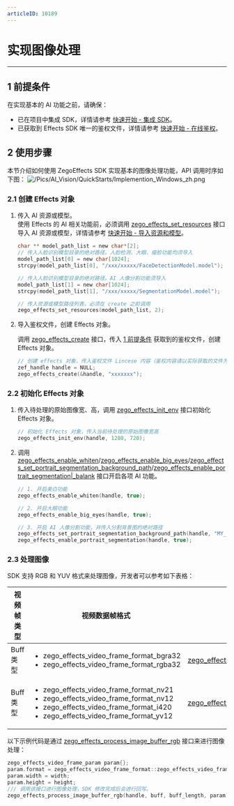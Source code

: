 ```yaml
---
articleID: 10189
---
```


# 实现图像处理

---

## 1 前提条件

在实现基本的 AI 功能之前，请确保：

- 已在项目中集成 SDK，详情请参考 [快速开始 - 集成 SDK](!Quick_Starts/Integration)。
- 已获取到 Effects SDK 唯一的鉴权文件，详情请参考 [快速开始 - 在线鉴权](!Quick_Starts/Authenticate_users_with_tokens)。


## 2 使用步骤

本节介绍如何使用 ZegoEffects SDK 实现基本的图像处理功能，API 调用时序如下图：
![/Pics/AI_Vision/QuickStarts/Implemention_Windows_zh.png](http://doc.oa.zego.im/Pics/AI_Vision/QuickStarts/Implemention_Windows_zh.png)

### 2.1 创建 Effects 对象

1. 传入 AI 资源或模型。  
    使用 Effects 的 AI 相关功能前，必须调用 [zego_effects_set_resources](@zego_effects_set_resources) 接口导入 AI 资源或模型，详情请参考 [快速开始 - 导入资源和模型](!Quick_Starts/Import_Resources)。

    ```c
    char ** model_path_list = new char*[2];
    // 传入人脸识别模型目录的绝对路径。人脸检测、大眼、瘦脸功能均须导入
    model_path_list[0] = new char[1024];
    strcpy(model_path_list[0], "/xxx/xxxxx/FaceDetectionModel.model");

    // 传入人脸识别模型目录的绝对路径。AI 人像分割功能须导入
    model_path_list[1] = new char[1024];
    strcpy(model_path_list[1], "/xxx/xxxxx/SegmentationModel.model");

    // 传入资源或模型路径列表，必须在 create 之前调用
    zego_effects_set_resources(model_path_list, 2);   
    ```

2. 导入鉴权文件，创建 Effects 对象。  

    调用 [zego_effects_create](@zego_effects_create) 接口，传入 [1 前提条件](!Quick_Starts/Solution_Implementation#1) 获取到的鉴权文件，创建 Effects 对象。

    ```c
    // 创建 effects 对象，传入鉴权文件 Lincese 内容（鉴权内容请以实际获取的文件为准）
    zef_handle handle = NULL;
    zego_effects_create(&handle, "xxxxxxx");   
    ```

### 2.2 初始化 Effects 对象

1. 传入待处理的原始图像宽、高，调用 [zego_effects_init_env](@zego_effects_init_env) 接口初始化 Effects 对象。

    ```c
    // 初始化 Effects 对象，传入当前待处理的原始图像宽高
    zego_effects_init_env(handle, 1280, 720);
    ```

2. 调用 [zego_effects_enable_whiten](@zego_effects_enable_whiten)/[zego_effects_enable_big_eyes](@zego_effects_enable_big_eyes)/[zego_effects_set_portrait_segmentation_background_path](@zego_effects_set_portrait_segmentation_background_path)/[zego_effects_enable_portrait_segmentation\|_balank](@zego_effects_enable_portrait_segmentation) 接口开启各项 AI 功能。

    ```c
    // 1. 开启美白功能
    zego_effects_enable_whiten(handle, true);

    // 2. 开启大眼功能
    zego_effects_enable_big_eyes(handle, true);

    // 3. 开启 AI 人像分割功能，并传入分割背景图的绝对路径
    zego_effects_set_portrait_segmentation_background_path(handle, "MY_BACKGROUND_PATH", zego_effects_scale_mode_aspect_fill);
    zego_effects_enable_portrait_segmentation(handle, true);
    ```

### 2.3 处理图像

SDK 支持 RGB 和 YUV 格式来处理图像，开发者可以参考如下表格：

| 视频帧类型 | 视频数据帧格式 | 处理数据接口 |
|---|---|---|
|Buff 类型| <ul><li>zego_effects_video_frame_format_bgra32</li><li>zego_effects_video_frame_format_rgba32</li></ul>|[zego_effects_process_image_buffer_rgb](@zego_effects_process_image_buffer_rgb)|
|Buff 类型| <ul><li>zego_effects_video_frame_format_nv21</li><li>zego_effects_video_frame_format_nv12</li><li>zego_effects_video_frame_format_i420</li><li>zego_effects_video_frame_format_yv12</li></ul>|[zego_effects_process_image_buffer_yuv](@zego_effects_process_image_buffer_yuv) |

以下示例代码是通过 [zego_effects_process_image_buffer_rgb](@zego_effects_process_image_buffer_rgb) 接口来进行图像处理：

```c
zego_effects_video_frame_param param{};
param.format = zego_effects_video_frame_format::zego_effects_video_frame_format_rgba32;
param.width = width;
param.height = height;
/// 调用该接口进行图像处理，SDK 修改完成后会进行回写。
zego_effects_process_image_buffer_rgb(handle, buff, buff_length, param);
```
